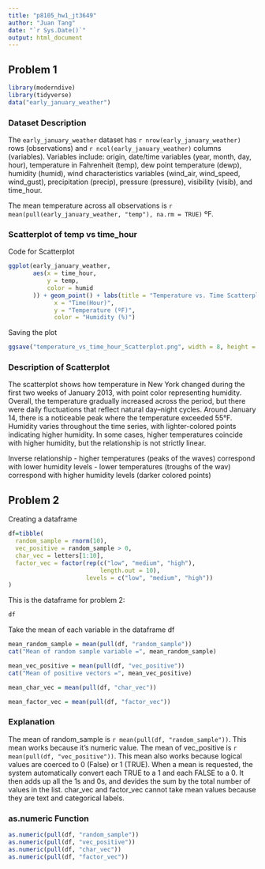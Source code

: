 ```yaml
---
title: "p8105_hw1_jt3649"
author: "Juan Tang"
date: "`r Sys.Date()`"
output: html_document
---
```

## Problem 1
```r
library(moderndive)
library(tidyverse)
data("early_january_weather")
```

### Dataset Description
The `early_january_weather` dataset has `r nrow(early_january_weather)` rows (observations) and 
`r ncol(early_january_weather)` columns (variables).
Variables include: origin, date/time variables (year, month, day, hour), temperature in Fahrenheit (temp), dew point temperature (dewp), humidity (humid), wind characteristics variables (wind_air, wind_speed, wind_gust), precipitation (precip), pressure (pressure), visibility (visib), and time_hour. 

The mean temperature across all observations is `r mean(pull(early_january_weather, "temp"), na.rm = TRUE)` ºF.

### Scatterplot of temp vs time_hour
Code for Scatterplot
```r
ggplot(early_january_weather,
       aes(x = time_hour, 
           y = temp, 
           color = humid
       )) + geom_point() + labs(title = "Temperature vs. Time Scatterplot", 
             x = "Time(Hour)", 
             y = "Temperature (ºF)", 
             color = "Humidity (%)")
```
Saving the plot
```r
ggsave("temperature_vs_time_hour_Scatterplot.png", width = 8, height = 6)
```

### Description of Scatterplot
The scatterplot shows how temperature in New York changed during the first two weeks of January 2013, with point color representing humidity. Overall, the temperature gradually increased across the period, but there were daily fluctuations that reflect natural day–night cycles. Around January 14, there is a noticeable peak where the temperature exceeded 55°F. Humidity varies throughout the time series, with lighter-colored points indicating higher humidity. In some cases, higher temperatures coincide with higher humidity, but the relationship is not strictly linear.

Inverse relationship
- higher temperatures (peaks of the waves) correspond with lower humidity levels
- lower temperatures (troughs of the wav) correspond with higher humidity levels (darker colored points)



## Problem 2
Creating a dataframe
```r
df=tibble(
  random_sample = rnorm(10), 
  vec_positive = random_sample > 0, 
  char_vec = letters[1:10], 
  factor_vec = factor(rep(c("low", "medium", "high"), 
                          length.out = 10),
                      levels = c("low", "medium", "high"))
)
```
This is the dataframe for problem 2: 
```r
df
```
Take the mean of each variable in the dataframe df
```r
mean_random_sample = mean(pull(df, "random_sample")) 
cat("Mean of random sample variable =", mean_random_sample)

mean_vec_positive = mean(pull(df, "vec_positive"))
cat("Mean of positive vectors =", mean_vec_positive)

mean_char_vec = mean(pull(df, "char_vec"))

mean_factor_vec = mean(pull(df, "factor_vec"))
```

### Explanation
The mean of random_sample is `r mean(pull(df, "random_sample"))`. This mean works because it's numeric value. 
The mean of vec_positive is `r mean(pull(df, "vec_positive"))`. This mean also works because logical values are coerced to 0 (False) or 1 (TRUE). When a mean is requested, the system automatically convert each TRUE to a 1 and each FALSE to a 0. It then adds up all the 1s and 0s, and devides the sum by the total number of values in the list. 
char_vec and factor_vec cannot take mean values because they are text and categorical labels. 

### as.numeric Function
```r
as.numeric(pull(df, "random_sample"))
as.numeric(pull(df, "vec_positive"))
as.numeric(pull(df, "char_vec"))
as.numeric(pull(df, "factor_vec"))
```

